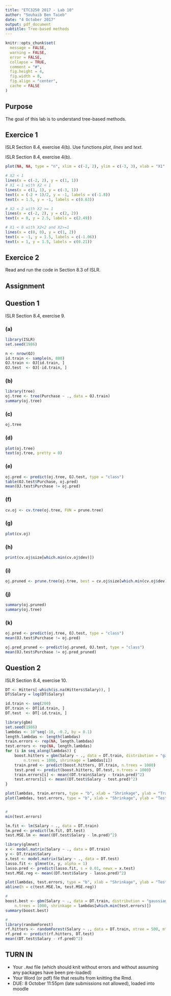```yaml
---
title: "ETC3250 2017 - Lab 10"
author: "Souhaib Ben Taieb"
date: "4 October 2017"
output: pdf_document
subtitle: Tree-based methods
---
```



```r
knitr::opts_chunk$set(
  message = FALSE,
  warning = FALSE,
  error = FALSE, 
  collapse = TRUE,
  comment = "#",
  fig.height = 4,
  fig.width = 8,
  fig.align = "center",
  cache = FALSE
)
```



## Purpose

The goal of this lab is to understand tree-based methods. 

## Exercice 1

ISLR Section 8.4, exercise 4(b). Use functions *plot*, *lines* and *text*.

ISLR Section 8.4, exercise 4(b).

```r
plot(NA, NA, type = "n", xlim = c(-2, 2), ylim = c(-3, 3), xlab = "X1", ylab = "X2")

# X2 < 1
lines(x = c(-2, 2), y = c(1, 1))
# X1 < 1 with X2 < 1
lines(x = c(1, 1), y = c(-3, 1))
text(x = (-2 + 1)/2, y = -1, labels = c(-1.8))
text(x = 1.5, y = -1, labels = c(0.63))

# X2 < 2 with X2 >= 1
lines(x = c(-2, 2), y = c(2, 2))
text(x = 0, y = 2.5, labels = c(2.49))

# X1 < 0 with X2<2 and X2>=1
lines(x = c(0, 0), y = c(1, 2))
text(x = -1, y = 1.5, labels = c(-1.06))
text(x = 1, y = 1.5, labels = c(0.21))
```


## Exercice 2

Read and run the code in Section 8.3 of ISLR.


## Assignment


## Question 1

ISLR Section 8.4, exercise 9.

### (a)
```r
library(ISLR)
set.seed(1986)

n <- nrow(OJ)
id.train <- sample(n, 800)
OJ.train <- OJ[id.train, ]
OJ.test  <- OJ[-id.train, ]

```

### (b)
```r
library(tree)
oj.tree <- tree(Purchase ~ ., data = OJ.train)
summary(oj.tree)
```

### (c)

```r
oj.tree
```

### (d)

```r
plot(oj.tree)
text(oj.tree, pretty = 0)
```

### (e)

```r
oj.pred <- predict(oj.tree, OJ.test, type = "class")
table(OJ.test$Purchase, oj.pred)
mean(OJ.test$Purchase != oj.pred)
```

### (f)

```r
cv.oj <- cv.tree(oj.tree, FUN = prune.tree)
```

### (g)

```r
plot(cv.oj)
```

### (h)

```r
print(cv.oj$size[which.min(cv.oj$dev)])
```

### (i)

```r
oj.pruned <- prune.tree(oj.tree, best = cv.oj$size[which.min(cv.oj$dev)])
```

### (j)

```r
summary(oj.pruned)
summary(oj.tree)
```

### (k)

```r
oj.pred <- predict(oj.tree, OJ.test, type = "class")
mean(OJ.test$Purchase != oj.pred)

oj.pred_pruned <- predict(oj.pruned, OJ.test, type = "class")
mean(OJ.test$Purchase != oj.pred_pruned)
```

## Question 2

ISLR Section 8.4, exercise 10.

```r
DT <- Hitters[-which(is.na(Hitters$Salary)), ]
DT$Salary = log(DT$Salary)

id.train <- seq(200)
DT.train <- DT[id.train, ]
DT.test  <- DT[-id.train, ]

library(gbm)
set.seed(1986)
lambdas <- 10^seq(-10, -0.2, by = 0.1)
length.lambdas <- length(lambdas)
train.errors <- rep(NA, length.lambdas)
test.errors <- rep(NA, length.lambdas)
for (i in seq_along(lambdas)) {
    boost.hitters = gbm(Salary ~ ., data = DT.train, distribution = "gaussian", 
        n.trees = 1000, shrinkage = lambdas[i])
    train.pred <- predict(boost.hitters, DT.train, n.trees = 1000)
    test.pred <- predict(boost.hitters, DT.test, n.trees = 1000)
    train.errors[i] <- mean((DT.train$Salary - train.pred)^2)
    test.errors[i] <- mean((DT.test$Salary - test.pred)^2)
}

plot(lambdas, train.errors, type = "b", xlab = "Shrinkage", ylab = "Train MSE", pch = 20)
plot(lambdas, test.errors, type = "b", xlab = "Shrinkage", ylab = "Test MSE",   pch = 20)


# 
min(test.errors)

lm.fit <- lm(Salary ~ ., data = DT.train)
lm.pred <- predict(lm.fit, DT.test)
test.MSE.lm <- mean((DT.test$Salary - lm.pred)^2)

library(glmnet)
x <- model.matrix(Salary ~ ., data = DT.train)
y <- DT.train$Salary
x.test <- model.matrix(Salary ~ ., data = DT.test)
lasso.fit <- glmnet(x, y, alpha = 1)
lasso.pred <- predict(lasso.fit, s = 0.01, newx = x.test)
test.MSE.reg <- mean((DT.test$Salary - lasso.pred)^2)

plot(lambdas, test.errors, type = "b", xlab = "Shrinkage", ylab = "Test MSE",   pch = 20)
abline(h = c(test.MSE.lm, test.MSE.reg))

#
boost.best <- gbm(Salary ~ ., data = DT.train, distribution = "gaussian", 
    n.trees = 1000, shrinkage = lambdas[which.min(test.errors)])
summary(boost.best)

#
library(randomForest)
rf.hitters <- randomForest(Salary ~ ., data = DT.train, ntree = 500, mtry = ncol(DT.train) -1)
rf.pred <- predict(rf.hitters, DT.test)
mean((DT.test$Salary - rf.pred)^2)

```

## TURN IN 

- Your `.Rmd` file (which should knit without errors and without assuming any packages have been pre-loaded)
- Your Word (or pdf) file that results from knitting the Rmd.
- DUE: 8 October 11:55pm (late submissions not allowed), loaded into moodle
